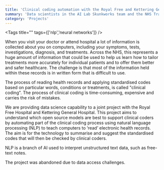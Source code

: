 ```yaml
---
title: 'Clinical coding automation with the Royal Free and Kettering General'
summary: 'Data scientists in the AI Lab Skunkworks team and the NHS Transformation Directorate Analytics unit are supporting this project to investigate whether the process of clinical coding (applying standard code words to health records) can be supported by artificial intelligence.'
category: 'Projects'
---
```


<Tags title="" tags={['nlp','neural networks']} />

When you visit your doctor or attend hospital a lot of information is collected about you on computers, including your symptoms, tests, investigations, diagnosis, and treatments. Across the NHS, this represents a huge amount of information that could be used to help us learn how to tailor treatments more accurately for individual patients and to offer them better and safer healthcare. The challenge is that most of the information held within these records is in written form that is difficult to use.

The process of reading health records and applying standardised codes based on particular words, conditions or treatments, is called "clinical coding". The process of clinical coding is time-consuming, expensive and carries the risk of mistakes.

We are providing data science capability to a joint project with the Royal Free Hospital and Kettering General Hospital. This project aims to understand which open source models are best to support clinical coders by automating part of the clinical coding process using natural language processing (NLP) to teach computers to ‘read’ electronic health records. The aim is for the technology to summarise and suggest the standardised codes that will then be checked by clinical coders.

NLP is a branch of AI used to interpret unstructured text data, such as free-text notes.

The project was abandoned due to data access challenges.

